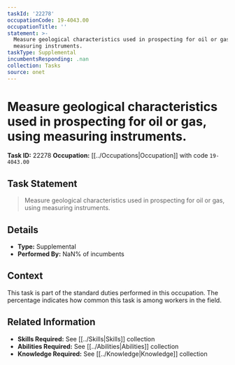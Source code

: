 ```yaml
---
taskId: '22278'
occupationCode: 19-4043.00
occupationTitle: ''
statement: >-
  Measure geological characteristics used in prospecting for oil or gas, using
  measuring instruments.
taskType: Supplemental
incumbentsResponding: .nan
collection: Tasks
source: onet
---
```

# Measure geological characteristics used in prospecting for oil or gas, using measuring instruments.

**Task ID:** 22278
**Occupation:** [[../Occupations|Occupation]] with code `19-4043.00`

## Task Statement

> Measure geological characteristics used in prospecting for oil or gas, using measuring instruments.

## Details

- **Type:** Supplemental
- **Performed By:** NaN% of incumbents

## Context

This task is part of the standard duties performed in this occupation. The percentage indicates how common this task is among workers in the field.

## Related Information

- **Skills Required:** See [[../Skills|Skills]] collection
- **Abilities Required:** See [[../Abilities|Abilities]] collection
- **Knowledge Required:** See [[../Knowledge|Knowledge]] collection
